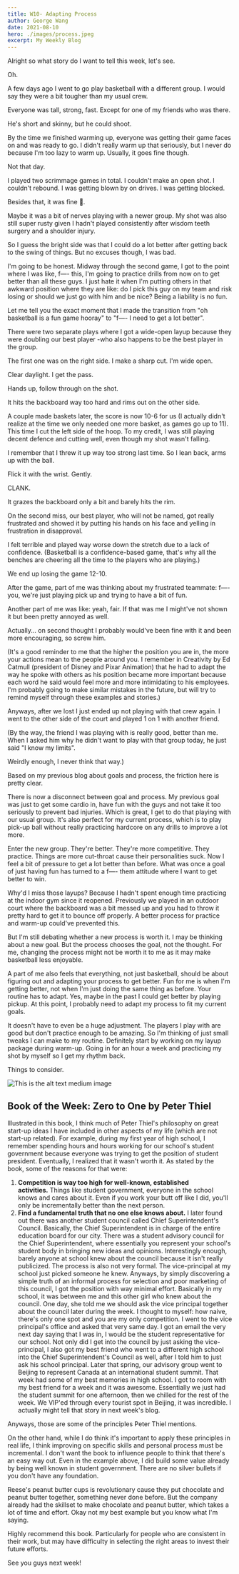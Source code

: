 ```yaml
---
title: W10- Adapting Process
author: George Wang
date: 2021-08-10
hero: ./images/process.jpeg
excerpt: My Weekly Blog
---
```


Alright so what story do I want to tell this week, let's see.

Oh.

A few days ago I went to go play basketball with a different group. I would say they were a bit tougher than my usual crew.

Everyone was tall, strong, fast. Except for one of my friends who was there.

He's short and skinny, but he could shoot.

By the time we finished warming up, everyone was getting their game faces on and was ready to go. I didn't really warm up that seriously, but I never do because I'm too lazy to warm up. Usually, it goes fine though.

Not that day.

I played two scrimmage games in total. I couldn't make an open shot. I couldn't rebound. I was getting blown by on drives. I was getting blocked.

Besides that, it was fine 🤣.

Maybe it was a bit of nerves playing with a newer group. My shot was also still super rusty given I hadn't played consistently after wisdom teeth surgery and a shoulder injury.

So I guess the bright side was that I could do a lot better after getting back to the swing of things. But no excuses though, I was bad.

I'm going to be honest. Midway through the second game, I got to the point where I was like, f—- this, I'm going to practice drills from now on to get better than all these guys. I just hate it when I'm putting others in that awkward position where they are like: do I pick this guy on my team and risk losing or should we just go with him and be nice? Being a liability is no fun.

Let me tell you the exact moment that I made the transition from "oh basketball is a fun game hooray" to "f—- I need to get a lot better".

There were two separate plays where I got a wide-open layup because they were doubling our best player -who also happens to be the best player in the group.

The first one was on the right side. I make a sharp cut. I'm wide open.

Clear daylight. I get the pass.

Hands up, follow through on the shot.

It hits the backboard way too hard and rims out on the other side.

A couple made baskets later, the score is now 10-6 for us (I actually didn't realize at the time we only needed one more basket, as games go up to 11). This time I cut the left side of the hoop. To my credit, I was still playing decent defence and cutting well, even though my shot wasn't falling.

I remember that I threw it up way too strong last time. So I lean back, arms up with the ball.

Flick it with the wrist. Gently.

CLANK.

It grazes the backboard only a bit and barely hits the rim.

On the second miss, our best player, who will not be named, got really frustrated and showed it by putting his hands on his face and yelling in frustration in disapproval.

I felt terrible and played way worse down the stretch due to a lack of confidence. (Basketball is a confidence-based game, that's why all the benches are cheering all the time to the players who are playing.)

We end up losing the game 12-10.

After the game, part of me was thinking about my frustrated teammate: f—- you, we're just playing pick up and trying to have a bit of fun.

Another part of me was like: yeah, fair. If that was me I might've not shown it but been pretty annoyed as well.

Actually... on second thought I probably would've been fine with it and been more encouraging, so screw him.

(It's a good reminder to me that the higher the position you are in, the more your actions mean to the people around you. I remember in Creativity by Ed Catmull (president of Disney and Pixar Animation) that he had to adapt the way he spoke with others as his position became more important because each word he said would feel more and more intimidating to his employees. I'm probably going to make similar mistakes in the future, but will try to remind myself through these examples and stories.)

Anyways, after we lost I just ended up not playing with that crew again. I went to the other side of the court and played 1 on 1 with another friend.

(By the way, the friend I was playing with is really good, better than me. When I asked him why he didn't want to play with that group today, he just said "I know my limits".

Weirdly enough, I never think that way.)

Based on my previous blog about goals and process, the friction here is pretty clear.

There is now a disconnect between goal and process. My previous goal was just to get some cardio in, have fun with the guys and not take it too seriously to prevent bad injuries. Which is great, I get to do that playing with our usual group. It's also perfect for my current process, which is to play pick-up ball without really practicing hardcore on any drills to improve a lot more.

Enter the new group. They're better. They're more competitive. They practice. Things are more cut-throat cause their personalities suck. Now I feel a bit of pressure to get a lot better than before. What was once a goal of just having fun has turned to a f—- them attitude where I want to get better to win.

Why'd I miss those layups? Because I hadn't spent enough time practicing at the indoor gym since it reopened. Previously we played in an outdoor court where the backboard was a bit messed up and you had to throw it pretty hard to get it to bounce off properly. A better process for practice and warm-up could've prevented this.

But I'm still debating whether a new process is worth it. I may be thinking about a new goal. But the process chooses the goal, not the thought. For me, changing the process might not be worth it to me as it may make basketball less enjoyable.

A part of me also feels that everything, not just basketball, should be about figuring out and adapting your process to get better. Fun for me is when I'm getting better, not when I'm just doing the same thing as before. Your routine has to adapt. Yes, maybe in the past I could get better by playing pickup. At this point, I probably need to adapt my process to fit my current goals.

It doesn't have to even be a huge adjustment. The players I play with are good but don't practice enough to be amazing. So I'm thinking of just small tweaks I can make to my routine. Definitely start by working on my layup package during warm-up. Going in for an hour a week and practicing my shot by myself so I get my rhythm back.

Things to consider.

<div className="Image__Small">
  <img src="./images/zerotoone.jpeg" alt="This is the alt text medium image" />
</div>

## Book of the Week: Zero to One by Peter Thiel

Illustrated in this book, I think much of Peter Thiel's philosophy on great start-up ideas I have included in other aspects of my life (which are not start-up related). For example, during my first year of high school, I remember spending hours and hours working for our school's student government because everyone was trying to get the position of student president. Eventually, I realized that it wasn't worth it. As stated by the book, some of the reasons for that were:

1. **Competition is way too high for well-known, established activities.** Things like student government, everyone in the school knows and cares about it. Even if you work your butt off like I did, you'll only be incrementally better than the next person.
2. **Find a fundamental truth that no one else knows about.** I later found out there was another student council called Chief Superintendent's Council. Basically, the Chief Superintendent is in charge of the entire education board for our city. There was a student advisory council for the Chief Superintendent, where essentially you represent your school's student body in bringing new ideas and opinions. Interestingly enough, barely anyone at school knew about the council because it isn't really publicized. The process is also not very formal. The vice-principal at my school just picked someone he knew. Anyways, by simply discovering a simple truth of an informal process for selection and poor marketing of this council, I got the position with way minimal effort. Basically in my school, it was between me and this other girl who knew about the council. One day, she told me we should ask the vice principal together about the council later during the week. I thought to myself: how naive, there's only one spot and you are my only competition. I went to the vice principal's office and asked that very same day. I got an email the very next day saying that I was in, I would be the student representative for our school. Not only did I get into the council by just asking the vice-principal, I also got my best friend who went to a different high school into the Chief Superintendent's Council as well, after I told him to just ask his school principal. Later that spring, our advisory group went to Beijing to represent Canada at an international student summit. That week had some of my best memories in high school. I got to room with my best friend for a week and it was awesome. Essentially we just had the student summit for one afternoon, then we chilled for the rest of the week. We VIP'ed through every tourist spot in Beijing, it was incredible. I actually might tell that story in next week's blog.

Anyways, those are some of the principles Peter Thiel mentions.

On the other hand, while I do think it's important to apply these principles in real life, I think improving on specific skills and personal process must be incremental. I don't want the book to influence people to think that there's an easy way out. Even in the example above, I did build some value already by being well known in student government. There are no silver bullets if you don't have any foundation.

Reese's peanut butter cups is revolutionary cause they put chocolate and peanut butter together, something never done before. But the company already had the skillset to make chocolate and peanut butter, which takes a lot of time and effort. Okay not my best example but you know what I'm saying.

Highly recommend this book. Particularly for people who are consistent in their work, but may have difficulty in selecting the right areas to invest their future efforts.

See you guys next week!